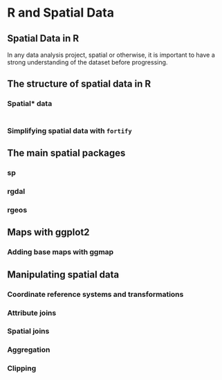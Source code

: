 R and Spatial Data
========================================================

## Spatial Data in R

In any data analysis project, spatial or otherwise, it is important to have a strong 
understanding of the dataset before progressing. 

## The structure of spatial data in R

### Spatial* data

#### 

```r

```


### Simplifying spatial data with `fortify`

## The main spatial packages

### sp

### rgdal

### rgeos

## Maps with ggplot2

### Adding base maps with ggmap

## Manipulating spatial data

### Coordinate reference systems and transformations

### Attribute joins

### Spatial joins

### Aggregation

### Clipping
